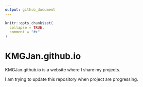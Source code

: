 ```yaml
---
output: github_document
---
```


<!-- README.md is generated from README.Rmd. Please edit that file -->

```r
knitr::opts_chunk$set(
  collapse = TRUE,
  comment = "#>"
)
```

# KMGJan.github.io

<!-- badges: start -->
<!-- badges: end -->

KMGJan.github.io is a website where I share my projects.

I am trying to update this repository when project are progressing.